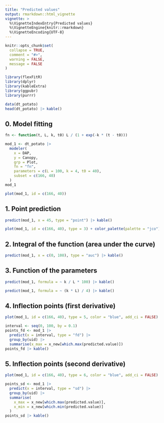 ```yaml
---
title: "Predicted values"
output: rmarkdown::html_vignette
vignette: >
  %\VignetteIndexEntry{Predicted values}
  %\VignetteEngine{knitr::rmarkdown}
  %\VignetteEncoding{UTF-8}
---
```


```r
knitr::opts_chunk$set(
  collapse = TRUE,
  comment = "#>",
  warning = FALSE,
  message = FALSE
)
```

```r
library(flexFitR)
library(dplyr)
library(kableExtra)
library(ggpubr)
library(purrr)
```

```r
data(dt_potato)
head(dt_potato) |> kable()
```

## 0. Model fitting

```r
fn <- function(t, L, k, t0) L / (1 + exp(-k * (t - t0)))
```

```r
mod_1 <- dt_potato |>
  modeler(
    x = DAP,
    y = Canopy,
    grp = Plot,
    fn = "fn",
    parameters = c(L = 100, k = 4, t0 = 40),
    subset = c(166, 40)
  )
mod_1
```

```r
plot(mod_1, id = c(166, 40))
```

## 1. Point prediction

```r
predict(mod_1, x = 45, type = "point") |> kable()
```

```r
plot(mod_1, id = c(166, 40), type = 3) + color_palette(palette = "jco")
```


## 2. Integral of the function (area under the curve)

```r
predict(mod_1, x = c(0, 108), type = "auc") |> kable()
```

## 3. Function of the parameters

```r
predict(mod_1, formula = ~ k / L * 100) |> kable()
```
```r
predict(mod_1, formula = ~ (k * L) / 4) |> kable()
```


## 4. Inflection points (first derivative)

```r
plot(mod_1, id = c(166, 40), type = 5, color = "blue", add_ci = FALSE)
```

```r
interval <- seq(0, 100, by = 0.1)
points_fd <- mod_1 |>
  predict(x = interval, type = "fd") |>
  group_by(uid) |>
  summarise(x_max = x_new[which.max(predicted.value)])
points_fd |> kable()
```

## 5. Inflection points (second derivative)

```r
plot(mod_1, id = c(166, 40), type = 6, color = "blue", add_ci = FALSE)
```

```r
points_sd <- mod_1 |>
  predict(x = interval, type = "sd") |>
  group_by(uid) |>
  summarise(
    x_max = x_new[which.max(predicted.value)],
    x_min = x_new[which.min(predicted.value)]
  )
points_sd |> kable()
```
